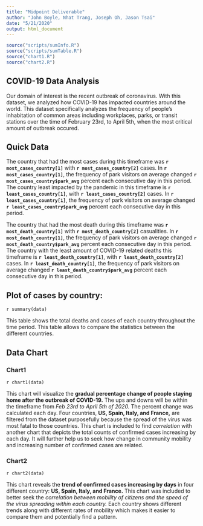 ```yaml
---
title: "Midpoint Deliverable"
author: "John Boyle, Nhat Trang, Joseph Oh, Jason Tsai"
date: "5/21/2020"
output: html_document
---
```


```r
source("scripts/sumInfo.R")
source("scripts/sumTable.R")
source("chart1.R")
source("chart2.R")
```

## COVID-19 Data Analysis

Our domain of interest is the recent outbreak of coronavirus. With this dataset, we analyzed how COVID-19 has impacted countries around the world. This dataset specifically analyzes the frequency of people's inhabitation of common areas including workplaces, parks, or transit stations over the time of February 23rd, to April 5th, when the most critical amount of outbreak occured.

## Quick Data

The country that had the most cases during this timeframe was **`r most_cases_country[1]`** with **`r most_cases_country[2]`** cases. In **`r most_cases_country[1]`**, the frequency of park visitors on average changed **`r most_cases_country$park_avg`** percent each consecutive day in this period. The country least impacted by the pandemic in this timeframe is **`r least_cases_country[1]`**, with **`r least_cases_country[2]`** cases. In **`r least_cases_country[1]`**, the frequency of park visitors on average changed **`r least_cases_country$park_avg`** percent each consecutive day in this period.

The country that had the most death during this timeframe was **`r most_death_country[1]`** with **`r most_death_country[2]`** casualities. In **`r most_death_country[1]`**, the frequency of park visitors on average changed **`r most_death_country$park_avg`** percent each consecutive day in this period. The country with the least amount of COVID-19 related deaths this timeframe is **`r least_death_country[1]`**, with **`r least_death_country[2]`** cases. In **`r least_death_country[1]`**, the frequency of park visitors on average changed **`r least_death_country$park_avg`** percent each consecutive day in this period.

## Plot of cases by country:

`r summary(data)`

This table shows the total deaths and cases of each country throughout the time period. This table allows to compare the statistics between the different countries.

## Data Chart
### **Chart1**
`r chart1(data)`

This chart will visualize the **gradual percentage change of people staying home after the outbreak of COVID-19.** The ups and downs will be within the timeframe from _Feb 23rd to April 5th of 2020._ The percent change was calculated each day.
Four countries, **US, Spain, Italy, and France,** are filtered from the dataset purposefully because the spread of the virus was most fatal to those countries.
This chart is included to find _correlation_ with another chart that depicts the total counts of confirmed cases increasing by each day. It will further help us to seek how change in community mobility and increasing number of confirmed cases are related.

### **Chart2**
`r chart2(data)`

This chart reveals the **trend of confirmed cases increasing by days** in four different country: **US, Spain, Italy, and France.** This chart was included to better seek the _correlation between mobility of citizens and the speed of the virus spreading within each country._ Each country shows different trends along with different rates of mobility which makes it easier to compare them and potentially find a pattern.
